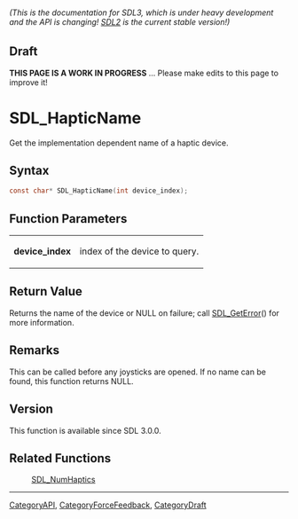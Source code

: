 ====== (This is the documentation for SDL3, which is under heavy development and the API is changing! [https://wiki.libsdl.org/ SDL2] is the current stable version!) ======

== Draft ==

'''THIS PAGE IS A WORK IN PROGRESS''' ... Please make edits to this page to improve it!
= SDL_HapticName =

Get the implementation dependent name of a haptic device.

== Syntax ==

<syntaxhighlight lang='c'>
const char* SDL_HapticName(int device_index);
</syntaxhighlight>

== Function Parameters ==

{|
|'''device_index'''
|index of the device to query.
|}

== Return Value ==

Returns the name of the device or NULL on failure; call [[SDL_GetError]]()
for more information.

== Remarks ==

This can be called before any joysticks are opened. If no name can be
found, this function returns NULL.

== Version ==

This function is available since SDL 3.0.0.

== Related Functions ==

:[[SDL_NumHaptics]]

----
[[CategoryAPI]], [[CategoryForceFeedback]], [[CategoryDraft]]


